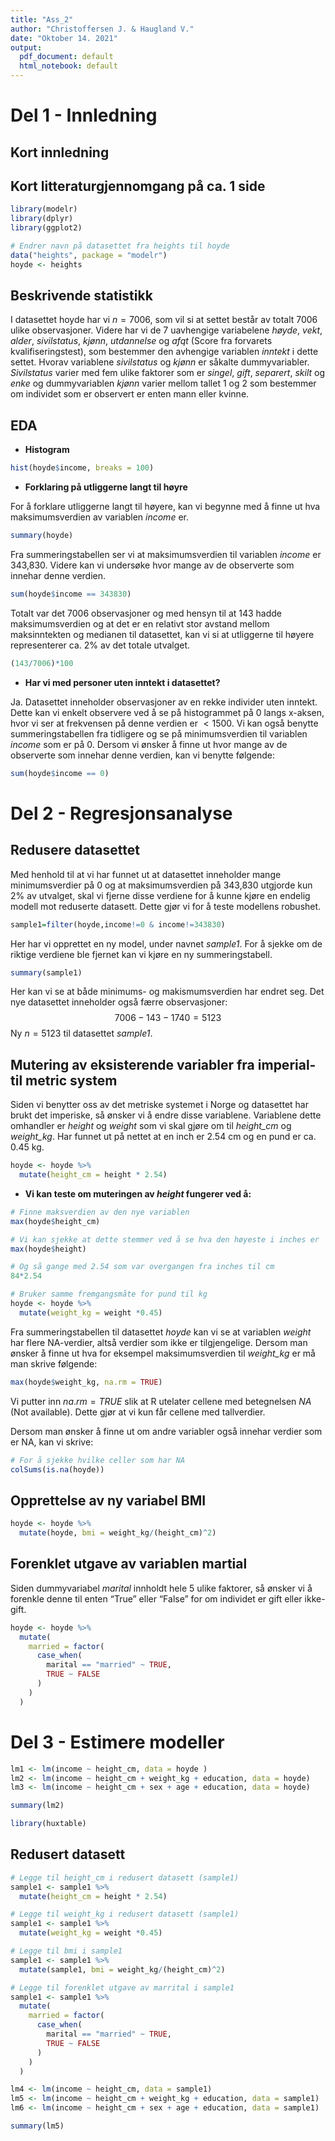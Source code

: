 ```yaml
---
title: "Ass_2"
author: "Christoffersen J. & Haugland V."
date: "Oktober 14. 2021"
output:
  pdf_document: default
  html_notebook: default
---
```


# Del 1 - Innledning

## Kort innledning

## Kort litteraturgjennomgang på ca. 1 side

```r
library(modelr)
library(dplyr)
library(ggplot2)
```

```r
# Endrer navn på datasettet fra heights til hoyde
data("heights", package = "modelr")
hoyde <- heights
```

## Beskrivende statistikk

I datasettet hoyde har vi $n=7006$, som vil si at settet består av totalt 7006 ulike observasjoner. Videre har vi de 7 uavhengige variabelene *høyde*, *vekt*, *alder*, *sivilstatus*, *kjønn*, *utdannelse* og *afqt* (Score fra forvarets kvalifiseringstest), som bestemmer den avhengige variablen *inntekt* i dette settet. Hvorav variablene *sivilstatus* og *kjønn* er såkalte dummyvariabler. *Sivilstatus* varier med fem ulike faktorer som er *singel*, *gift*, *separert*, *skilt* og *enke* og dummyvariablen *kjønn* varier mellom tallet 1 og 2 som bestemmer om individet som er observert er enten mann eller kvinne.

## EDA

- **Histogram**

```r
hist(hoyde$income, breaks = 100)
```

- **Forklaring på utliggerne langt til høyre**

For å forklare utliggerne langt til høyere, kan vi begynne med å finne ut hva maksimumsverdien av variablen *income* er.

```r
summary(hoyde)
```

Fra summeringstabellen ser vi at maksimumsverdien til variablen *income* er 343,830. Videre kan vi undersøke hvor mange av de observerte som innehar denne verdien.

```r
sum(hoyde$income == 343830)
```

Totalt var det 7006 observasjoner og med hensyn til at 143 hadde maksimumsverdien og at det er en relativt stor avstand mellom maksinntekten og medianen til datasettet, kan vi si at utliggerne til høyere representerer ca. 2% av det totale utvalget.

```r
(143/7006)*100
```

- **Har vi med personer uten inntekt i datasettet?**

Ja. Datasettet inneholder observasjoner av en rekke individer uten inntekt. Dette kan vi enkelt observere ved å se på histogrammet på 0 langs x-aksen, hvor vi ser at frekvensen på denne verdien er $<1500$. Vi kan også benytte summeringstabellen fra tidligere og se på minimumsverdien til variablen *income* som er på 0. Dersom vi ønsker å finne ut hvor mange av de observerte som innehar denne verdien, kan vi benytte følgende:

```r
sum(hoyde$income == 0)
```

# Del 2 - Regresjonsanalyse

## Redusere datasettet

Med henhold til at vi har funnet ut at datasettet inneholder mange minimumsverdier på 0 og at maksimumsverdien på 343,830 utgjorde kun 2% av utvalget, skal vi fjerne disse verdiene for å kunne kjøre en endelig modell mot reduserte datasett. Dette gjør vi for å teste modellens robushet. 

```r
sample1=filter(hoyde,income!=0 & income!=343830)
```

Her har vi opprettet en ny model, under navnet *sample1*. For å sjekke om de riktige verdiene ble fjernet kan vi kjøre en ny summeringstabell.

```r
summary(sample1)
```

Her kan vi se at både minimums- og makismumsverdien har endret seg. Det nye datasettet inneholder også færre observasjoner:
$$7006-143-1740=5123$$
Ny $n=5123$ til datasettet *sample1*.

## Mutering av eksisterende variabler fra imperial- til metric system

Siden vi benytter oss av det metriske systemet i Norge og datasettet har brukt det imperiske, så ønsker vi å endre disse variablene. Variablene dette omhandler er *height* og *weight* som vi skal gjøre om til *height_cm* og *weight_kg*. Har funnet ut på nettet at en inch er 2.54 cm og en pund er ca. 0.45 kg.

```r
hoyde <- hoyde %>%
  mutate(height_cm = height * 2.54)
```

- **Vi kan teste om muteringen av *height* fungerer ved å:**

```r
# Finne maksverdien av den nye variablen
max(hoyde$height_cm)
```

```r
# Vi kan sjekke at dette stemmer ved å se hva den høyeste i inches er
max(hoyde$height)
```

```r
# Og så gange med 2.54 som var overgangen fra inches til cm
84*2.54
```

```r
# Bruker samme fremgangsmåte for pund til kg
hoyde <- hoyde %>%
  mutate(weight_kg = weight *0.45)
```

Fra summeringstabellen til datasettet *hoyde* kan vi se at variablen *weight* har flere NA-verdier, altså verdier som ikke er tilgjengelige. Dersom man ønsker å finne ut hva for eksempel maksimumsverdien til *weight_kg* er må man skrive følgende:

```r
max(hoyde$weight_kg, na.rm = TRUE)
```

Vi putter inn $na.rm = TRUE$ slik at R utelater cellene med betegnelsen *NA* (Not available). Dette gjør at vi kun får cellene med tallverdier.

Dersom man ønsker å finne ut om andre variabler også innehar verdier som er NA, kan vi skrive:

```r
# For å sjekke hvilke celler som har NA
colSums(is.na(hoyde))
```

## Opprettelse av ny variabel BMI

```r
hoyde <- hoyde %>%
  mutate(hoyde, bmi = weight_kg/(height_cm)^2)
```

## Forenklet utgave av variablen martial

Siden dummyvariabel *marital* innholdt hele 5 ulike faktorer, så ønsker vi å forenkle denne til enten "True" eller "False" for om individet er gift eller ikke-gift. 

```r
hoyde <- hoyde %>%
  mutate(
    married = factor(
      case_when(
        marital == "married" ~ TRUE,
        TRUE ~ FALSE
      )
    )
  )
```

# Del 3 - Estimere modeller


```r
lm1 <- lm(income ~ height_cm, data = hoyde )
lm2 <- lm(income ~ height_cm + weight_kg + education, data = hoyde)
lm3 <- lm(income ~ height_cm + sex + age + education, data = hoyde)
```

```r
summary(lm2)
```

```r
library(huxtable)
```

## Redusert datasett


```r
# Legge til height_cm i redusert datasett (sample1)
sample1 <- sample1 %>%
  mutate(height_cm = height * 2.54)
```

```r
# Legge til weight_kg i redusert datasett (sample1)
sample1 <- sample1 %>%
  mutate(weight_kg = weight *0.45)
```

```r
# Legge til bmi i sample1
sample1 <- sample1 %>%
  mutate(sample1, bmi = weight_kg/(height_cm)^2)
```

```r
# Legge til forenklet utgave av marrital i sample1
sample1 <- sample1 %>%
  mutate(
    married = factor(
      case_when(
        marital == "married" ~ TRUE,
        TRUE ~ FALSE
      )
    )
  )
```


```r
lm4 <- lm(income ~ height_cm, data = sample1)
lm5 <- lm(income ~ height_cm + weight_kg + education, data = sample1)
lm6 <- lm(income ~ height_cm + sex + age + education, data = sample1)
```

```r
summary(lm5)
```


